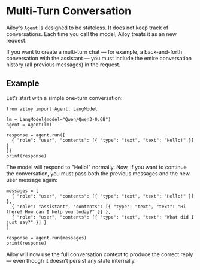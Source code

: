 # Multi-Turn Conversation

Ailoy's `Agent` is designed to be stateless.
It does not keep track of conversations.
Each time you call the model, Ailoy treats it as an new request.

If you want to create a multi-turn chat — for example, a back-and-forth conversation with the assistant — you must include the entire conversation history (all previous messages) in the request.

## Example

Let’s start with a simple one-turn conversation:

```
from ailoy import Agent, LangModel

lm = LangModel(model="Qwen/Qwen3-0.6B")
agent = Agent(lm)

response = agent.run([
  { "role": "user", "contents": [{ "type": "text", "text": "Hello!" }] }
])
print(response)
```

The model will respond to "Hello!" normally.
Now, if you want to continue the conversation, you must pass both the previous messages and the new user message again:

```
messages = [
  { "role": "user", "contents": [{ "type": "text", "text": "Hello!" }] },
  { "role": "assistant", "contents": [{ "type": "text", "text": "Hi there! How can I help you today?" }] },
  { "role": "user", "contents": [{ "type": "text", "text": "What did I just say?" }] }
]

response = agent.run(messages)
print(response)
```

Ailoy will now use the full conversation context to produce the correct reply — even though it doesn’t persist any state internally.
